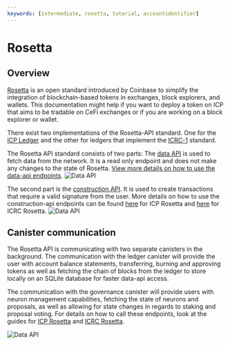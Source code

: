 ```yaml
---
keywords: [intermediate, rosetta, tutorial, accountidentifier]
---
```


# Rosetta

## Overview

[Rosetta](https://www.rosetta-api.org/) is an open standard introduced by Coinbase to simplify the integration of blockchain-based tokens in exchanges, block explorers, and wallets.
This documentation might help if you want to deploy a token on ICP that aims to be tradable on CeFi exchanges or if you are working on a block explorer or wallet. 

There exist two implementations of the Rosetta-API standard. One for the [ICP Ledger](/docs/developer-docs/defi/rosetta/icp_rosetta/index.mdx) and the other for ledgers that implement the [ICRC-1](/docs/developer-docs/defi/rosetta/icrc_rosetta/index.mdx) standard. 

The Rosetta API standard consists of two parts: The [data API](https://www.rosetta-api.org/docs/data_api_introduction.html) is used to fetch data from the network. It is a read only endpoint and does not make any changes to the state of Rosetta. [View more details on how to use the data-api endpoints](/docs/developer-docs/defi/rosetta/icp_rosetta/data_api/index.mdx).
![Data API](data_api.png)

 The second part is the [construction API](https://www.rosetta-api.org/docs/construction_api_introduction.html). It is used to create transactions that require a valid signature from the user. More details on how to use the construction-api endpoints can be found [here](/docs/developer-docs/defi/rosetta/icp_rosetta/index.mdx) for ICP Rosetta and [here](/docs/developer-docs/defi/rosetta/icrc_rosetta/index.mdx) for ICRC Rosetta.
![Data API](construction_api.png)

## Canister communication
The Rosetta API is communicating with two separate canisters in the background. The communication with the ledger canister will provide the user with account balance statements, transferring, 
burning and approving tokens as well as fetching the chain of blocks from the ledger to store locally on an SQLite database for faster data-api access. 

The communication with the governance canister will provide users with neuron management capabilities, fetching the state of neurons and proposals, as well as allowing for state changes in regards to staking and proposal voting. 
For details on how to call these endpoints, look at the guides for [ICP Rosetta](/docs/developer-docs/defi/rosetta/icp_rosetta/index.mdx) and [ICRC Rosetta](/docs/developer-docs/defi/rosetta/icrc_rosetta/index.mdx). 

![Data API](rosetta_communication.png)
